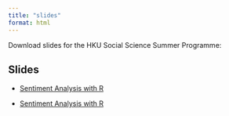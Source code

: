 ```yaml
---
title: "slides"
format: html 
---
```



Download slides for the HKU Social Science Summer Programme:

::: {.callout icon=false}

## Slides


- [Sentiment Analysis with R](Workshop_Sentiment_Analysis_R_v2.html)

- <a href="https://kwan-msda.github.io/HKU_Summer_Programme/Workshop_Sentiment_Analysis_R_v2.html" download>Sentiment Analysis with R</a>



:::
